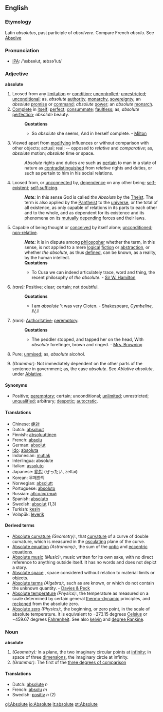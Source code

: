 ==English==
===Etymology===
Latin ''absolutus'', past participle of ''absolvere''. Compare French ''absolu''. See [[Absolve]]

===Pronunciation===
*[[w:IPA|IPA]]: /'æbsəlut, æbsə'lut/

=== Adjective ===
'''absolute'''
#Loosed from any [[limitation]] or [[condition]]; [[uncontrolled]]; [[unrestricted]]; [[unconditional]]; as, ''absolute'' [[authority]], [[monarchy]], [[sovereignty]], an ''absolute'' [[promise]] or [[command]]; ''absolute'' [[power]]; an ''absolute'' [[monarch]].
#[[Complete]] in [[itself]]; [[perfect]]; [[consummate]]; [[faultless]]; as, ''absolute'' [[perfection]]; ''absolute'' beauty.
#:'''Quotations'''
#:*So ''absolute'' she seems, And in herself complete. - [[Milton]]
#Viewed apart from [[modifying]] influences or without comparison with other objects; actual; real; -- opposed to ''relative'' and ''comparative''; as, ''absolute'' motion; ''absolute'' time or space.
#:''Absolute'' rights and duties are such as [[pertain]] to man in a state of nature as [[contradistinguished]] from ''relative'' rights and duties, or such as pertain to him in his social relations.
#Loosed from, or [[unconnected]] by, [[dependence]] on any other being; [[self-existent]]; [[self-sufficing]].
#:'''''Note:''''' In this sense God is called ''the Absolute'' by the [[Theist]]. The term is also applied by the [[Pantheist]] to the [[universe]], or the total of all existence, as only capable of relations in its parts to each other and to the whole, and as dependent for its existence and its phenomena on its [[mutually]] [[depending]] forces and their laws.
#Capable of being thought or [[conceived]] by itself alone; [[unconditioned]]; [[non-relative]].
#:'''''Note:''''' It is in dispute among [[philosopher]] whether the term, in this sense, is not applied to a mere [[logical]] [[fiction]] or [[abstraction]], or whether ''the absolute'', as thus [[defined]], can be known, as a reality, by the human intellect.
#:'''Quotations'''
#:*To Cusa we can indeed articulately trace, word and thing, the recent philosophy of ''the absolute''. - [[Sir W. Hamilton]]
#''(rare):'' Positive; clear; certain; not doubtful.
#:'''Quotations'''
#:*I am ''absolute'' 't was very Cloten. - Shakespeare, ''Cymbeline, IV,ii'' 
#''(rare):'' [[Authoritative]]; [[peremptory]].
#:'''Quotations'''
#:*The peddler stopped, and tapped her on the head, With ''absolute'' forefinger, brown and ringed. - [[Mrs. Browning]]
#{{Chemistry}} Pure; [[unmixed]]; as, ''absolute'' alcohol.
#''(Grammar):'' Not immediately dependent on the other parts of the sentence in government; as, the case ''absolute''. See ''Ablative absolute'', under [[Ablative]].

====Synonyms====
*Positive; [[peremptory]]; certain; unconditional; [[unlimited]]; unrestricted; [[unqualified]]; arbitrary; [[despotic]]; [[autocratic]].

====Translations====
*Chinese: [[绝对]]
*Dutch: [[absoluut]]
*Finnish: [[absoluuttinen]]
*French: [[absolu]]
*German: [[absolut]]
*[[Ido]]: [[absoluta]]
*Indonesian: [[mutlak]]
*Interlingua: absolute
*Italian: [[assoluto]]
*Japanese: [[絶対]] (ぜったい, zettai)
*Korean: 무제한의
*Norwegian: [[absolutt]]
*Portuguese: [[absoluto]]
*Russian: [[абсолютный]]
*Spanish: [[absoluto]]
*Swedish: [[absolut]] (1,3)
*Turkish: [[kesin]]
*Volapük: [[leverik]]

====Derived terms====
*[[Absolute curvature]] ''(Geometry):'', that [[curvature]] of a curve of double curvature, which is measured in the [[osculating]] plane of the curve.
*[[Absolute equation]] ''(Astronomy):'', the sum of the [[optic]] and [[eccentric]] [[equations]].
*[[Absolute music]] ''(Music):'', music written for its own sake, with no direct reference to anything outside itself. It has no words and does not depict a story.
*[[Absolute space]] {{Physics}}, space considered without relation to material limits or objects.
*[[Absolute terms]] ''(Algebra):'', such as are known, or which do not contain the unknown quantity. - [[Davies & Peck]]
*[[Absolute temperature]] ''(Physics):'', the temperature as measured on a scale determined by certain general [[thermo-dynamic]] principles, and [[reckoned]] from the absolute zero.
*[[Absolute zero]] ''(Physics):'', the beginning, or zero point, in the scale of absolute temperature. It is equivalent to &minus;273.15 degrees [[Celsius]] or &minus;459.67 degrees [[Fahrenheit]].  See also [[kelvin]] and [[degree Rankine]].

===Noun===
'''absolute'''
#''(Geometry):'' In a plane, the two imaginary circular points at [[infinity]]; in space of three [[dimensions]], the imaginary circle at infinity.
#''(Grammar)'': The first of the [[three degrees of comparison]]

====Translations====	 
*Dutch: [[absolute]] ''n''	 
*French: [[absolu]] ''m''	 
*Swedish: [[positiv]] ''n'' (2)

[[gl:Absolute]]
[[io:Absolute]]
[[it:absolute]]
[[pt:Absolute]]